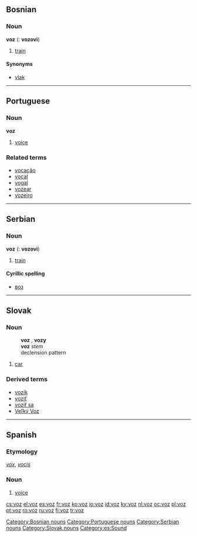 ==Bosnian==

===Noun===
'''voz''' {{m}} ({{p}}: '''vozovi''')

# [[train]]

====Synonyms====
*[[vlak]]

[[Category:Bosnian nouns]]

----

==Portuguese==

===Noun===
'''voz''' {{f}}

# [[voice]]

===Related terms===
*[[vocação]]
*[[vocal]]
*[[vogal]]
*[[vozear]]
*[[vozeiro]]

[[Category:Portuguese nouns]]

----

==Serbian==

===Noun===
'''voz''' {{m}} ({{p}}: '''vozovi''')

# [[train]]

====Cyrillic spelling====
*[[воз]]

[[Category:Serbian nouns]]

----

==Slovak==

===Noun===
:'''voz''' {{m}}, '''vozy''' {{p}}
:'''voz''' ''stem''
:declension pattern {{dub}}

# [[car]]

===Derived terms===
*[[vozík]]
*[[voziť]]
*[[voziť sa]]
*[[Veľký Voz]]

[[Category:Slovak nouns]]

----

==Spanish==

===Etymology===
{{L.|es}} ''[[vox]]'', ''[[vocis]]''

===Noun===
{{es-noun-f|pl=voces}}

# [[voice]]

[[Category:es:Sound]]

[[cs:voz]]
[[el:voz]]
[[es:voz]]
[[fr:voz]]
[[ko:voz]]
[[io:voz]]
[[id:voz]]
[[ky:voz]]
[[nl:voz]]
[[oc:voz]]
[[pl:voz]]
[[pt:voz]]
[[ro:voz]]
[[ru:voz]]
[[fi:voz]]
[[tr:voz]]